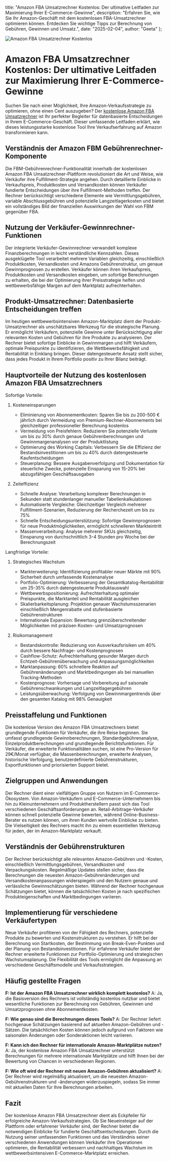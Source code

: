   title: "Amazon FBA Umsatzrechner Kostenlos: Der ultimative Leitfaden zur Maximierung Ihrer E-Commerce-Gewinne",
  description: "Erfahren Sie, wie Sie Ihr Amazon-Geschäft mit dem kostenlosen FBA-Umsatzrechner optimieren können. Entdecken Sie wichtige Tipps zur Berechnung von Gebühren, Gewinnen und Umsatz.",
  date: "2025-02-04",
  author: "Geeta"
};

![Amazon FBA Umsatzrechner Kostenlos](/images/blog/amazon-fba--revenue-calculator-free.jpeg)

# Amazon FBA Umsatzrechner Kostenlos: Der ultimative Leitfaden zur Maximierung Ihrer E-Commerce-Gewinne

Suchen Sie nach einer Möglichkeit, Ihre Amazon-Verkaufsstrategie zu optimieren, ohne einen Cent auszugeben? Der [kostenlose Amazon FBA Umsatzrechner](https://www.revns.com/tools/amazon-fbm-calculator) ist Ihr perfekter Begleiter für datenbasierte Entscheidungen in Ihrem E-Commerce-Geschäft. Dieser umfassende Leitfaden erklärt, wie dieses leistungsstarke kostenlose Tool Ihre Verkaufserfahrung auf Amazon transformieren kann.

## Verständnis der Amazon FBM Gebührenrechner-Komponente

Die FBM-Gebührenrechner-Funktionalität innerhalb der kostenlosen Amazon FBA Umsatzrechner-Plattform revolutioniert die Art und Weise, wie Verkäufer ihre Fulfillment-Strategie angehen. Durch detaillierte Einblicke in Verkaufspreis, Produktkosten und Versandkosten können Verkäufer fundierte Entscheidungen über ihre Fulfillment-Methoden treffen. Der Rechner berücksichtigt verschiedene Elemente wie Vermittlungsgebühren, variable Abschlussgebühren und potenzielle Langzeitlagerkosten und bietet ein vollständiges Bild der finanziellen Auswirkungen der Wahl von FBM gegenüber FBA.

## Nutzung der Verkäufer-Gewinnrechner-Funktionen

Der integrierte Verkäufer-Gewinnrechner verwandelt komplexe Finanzberechnungen in leicht verständliche Kennzahlen. Dieses ausgeklügelte Tool verarbeitet mehrere Variablen gleichzeitig, einschließlich Produktkosten, Versandkosten und Amazons Gebührenstruktur, um genaue Gewinnprognosen zu erstellen. Verkäufer können ihren Verkaufspreis, Produktkosten und Versandkosten eingeben, um sofortige Berechnungen zu erhalten, die bei der Optimierung ihrer Preisstrategie helfen und wettbewerbsfähige Margen auf dem Marktplatz aufrechterhalten.

## Produkt-Umsatzrechner: Datenbasierte Entscheidungen treffen

Im heutigen wettbewerbsintensiven Amazon-Marktplatz dient der Produkt-Umsatzrechner als unschätzbares Werkzeug für die strategische Planung. Er ermöglicht Verkäufern, potenzielle Gewinne unter Berücksichtigung aller relevanten Kosten und Gebühren für ihre Produkte zu analysieren. Der Rechner bietet sofortige Einblicke in Gewinnmargen und hilft Verkäufern, optimale Preispunkte zu identifizieren, die Wettbewerbsfähigkeit und Rentabilität in Einklang bringen. Dieser datengesteuerte Ansatz stellt sicher, dass jedes Produkt in Ihrem Portfolio positiv zu Ihrer Bilanz beiträgt.

## Hauptvorteile der Nutzung des kostenlosen Amazon FBA Umsatzrechners

Sofortige Vorteile:
1. Kosteneinsparungen
   - Eliminierung von Abonnementkosten: Sparen Sie bis zu 200-500 € jährlich durch Vermeidung von Premium-Rechner-Abonnements bei gleichzeitiger professioneller Berechnung kostenlos
   - Vermeidung von Preisfehlern: Reduzieren Sie potenzielle Verluste um bis zu 30% durch genaue Gebührenberechnungen und Gewinnmargenanalysen vor der Produktlistung
   - Optimierung des Working Capitals: Verbessern Sie die Effizienz der Bestandsinvestitionen um bis zu 40% durch datengesteuerte Kaufentscheidungen
   - Steuerplanung: Bessere Ausgabenverfolgung und Dokumentation für steuerliche Zwecke, potenzielle Einsparung von 15-20% bei abzugsfähigen Geschäftsausgaben

2. Zeiteffizienz
   - Schnelle Analyse: Verarbeitung komplexer Berechnungen in Sekunden statt stundenlanger manueller Tabellenkalkulationen
   - Automatisierte Vergleiche: Gleichzeitiger Vergleich mehrerer Fulfillment-Szenarien, Reduzierung der Recherchezeit um bis zu 75%
   - Schnelle Entscheidungsunterstützung: Sofortige Gewinnprognosen für neue Produktmöglichkeiten, ermöglicht schnelleren Markteintritt
   - Massenverarbeitung: Analyse mehrerer SKUs gleichzeitig, Einsparung von durchschnittlich 3-4 Stunden pro Woche bei der Berechnungszeit

Langfristige Vorteile:
1. Strategisches Wachstum
   - Markterweiterung: Identifizierung profitabler neuer Märkte mit 90% Sicherheit durch umfassende Kostenanalyse
   - Portfolio-Optimierung: Verbesserung der Gesamtkatalog-Rentabilität um 25-35% durch datengesteuerte Produktauswahl
   - Wettbewerbspositionierung: Aufrechterhaltung optimaler Preispunkte, die Marktanteil und Rentabilität ausgleichen
   - Skalierbarkeitsplanung: Projektion genauer Wachstumsszenarien einschließlich Mengenrabatte und stufenbasierte Gebührenstrukturen
   - Internationale Expansion: Bewertung grenzüberschreitender Möglichkeiten mit präzisen Kosten- und Umsatzprognosen

2. Risikomanagement
   - Bestandskontrolle: Reduzierung von Ausverkaufsrisiken um 40% durch bessere Nachfrage- und Kostenprognosen
   - Cashflow-Schutz: Aufrechterhaltung gesunder Margen durch Echtzeit-Gebührenüberwachung und Anpassungsmöglichkeiten
   - Marktanpassung: 60% schnellere Reaktion auf Gebührenänderungen und Marktbedingungen als bei manuellen Tracking-Methoden
   - Kostenprognose: Vorhersage und Vorbereitung auf saisonale Gebührenschwankungen und Langzeitlagergebühren
   - Leistungsüberwachung: Verfolgung von Gewinnmargentrends über den gesamten Katalog mit 98% Genauigkeit

## Preisstaffelung und Funktionen

Die kostenlose Version des Amazon FBA Umsatzrechners bietet grundlegende Funktionen für Verkäufer, die ihre Reise beginnen. Sie umfasst grundlegende Gewinnberechnungen, Standardgebührenanalyse, Einzelproduktberechnungen und grundlegende Berichtsfunktionen. Für Verkäufer, die erweiterte Funktionalitäten suchen, ist eine Pro-Version für 29€/Monat verfügbar, die Massenberechnungen, erweiterte Analysen, historische Verfolgung, benutzerdefinierte Gebührenstrukturen, Exportfunktionen und priorisierten Support bietet.

## Zielgruppen und Anwendungen

Der Rechner dient einer vielfältigen Gruppe von Nutzern im E-Commerce-Ökosystem. Von Amazon-Verkäufern und E-Commerce-Unternehmern bis hin zu Kleinunternehmern und Produktherstellern passt sich das Tool verschiedenen Geschäftsanforderungen an. Retail-Arbitrage-Verkäufer können schnell potenzielle Gewinne bewerten, während Online-Business-Berater es nutzen können, um ihren Kunden wertvolle Einblicke zu bieten. Die Vielseitigkeit des Rechners macht ihn zu einem essentiellen Werkzeug für jeden, der im Amazon-Marktplatz verkauft.

## Verständnis der Gebührenstrukturen

Der Rechner berücksichtigt alle relevanten Amazon-Gebühren und -Kosten, einschließlich Vermittlungsgebühren, Versandkosten und Verpackungskosten. Regelmäßige Updates stellen sicher, dass die Berechnungen die neuesten Amazon-Gebührenänderungen und Versandkostenanpassungen widerspiegeln und den Nutzern genaue und verlässliche Gewinnschätzungen bieten. Während der Rechner hochgenaue Schätzungen bietet, können die tatsächlichen Kosten je nach spezifischen Produkteigenschaften und Marktbedingungen variieren.

## Implementierung für verschiedene Verkäufertypen

Neue Verkäufer profitieren von der Fähigkeit des Rechners, potenzielle Produkte zu bewerten und Kostenstrukturen zu verstehen. Er hilft bei der Berechnung von Startkosten, der Bestimmung von Break-Even-Punkten und der Planung von Bestandsinvestitionen. Für erfahrene Verkäufer bietet der Rechner erweiterte Funktionen zur Portfolio-Optimierung und strategischen Wachstumsplanung. Die Flexibilität des Tools ermöglicht die Anpassung an verschiedene Geschäftsmodelle und Verkaufsstrategien.

## Häufig gestellte Fragen

**F: Ist der Amazon FBA Umsatzrechner wirklich komplett kostenlos?**
A: Ja, die Basisversion des Rechners ist vollständig kostenlos nutzbar und bietet wesentliche Funktionen zur Berechnung von Gebühren, Gewinnen und Umsatzprognosen ohne Abonnementkosten.

**F: Wie genau sind die Berechnungen dieses Tools?**
A: Der Rechner liefert hochgenaue Schätzungen basierend auf aktuellen Amazon-Gebühren und -Sätzen. Die tatsächlichen Kosten können jedoch aufgrund von Faktoren wie saisonalen Änderungen oder Sonderaktionen leicht variieren.

**F: Kann ich den Rechner für internationale Amazon-Marktplätze nutzen?**
A: Ja, der kostenlose Amazon FBA Umsatzrechner unterstützt Berechnungen für mehrere internationale Marktplätze und hilft Ihnen bei der Bewertung von Chancen in verschiedenen Regionen.

**F: Wie oft wird der Rechner mit neuen Amazon-Gebühren aktualisiert?**
A: Der Rechner wird regelmäßig aktualisiert, um die neuesten Amazon-Gebührenstrukturen und -änderungen widerzuspiegeln, sodass Sie immer mit aktuellen Daten für Ihre Berechnungen arbeiten.

## Fazit

Der kostenlose Amazon FBA Umsatzrechner dient als Eckpfeiler für erfolgreiche Amazon-Verkaufsstrategien. Ob Sie Neueinsteiger auf der Plattform oder erfahrener Verkäufer sind, der Rechner bietet die notwendigen Einblicke für fundierte Geschäftsentscheidungen. Durch die Nutzung seiner umfassenden Funktionen und das Verständnis seiner verschiedenen Anwendungen können Verkäufer ihre Operationen optimieren, die Rentabilität verbessern und nachhaltiges Wachstum im wettbewerbsintensiven E-Commerce-Marktplatz erreichen.